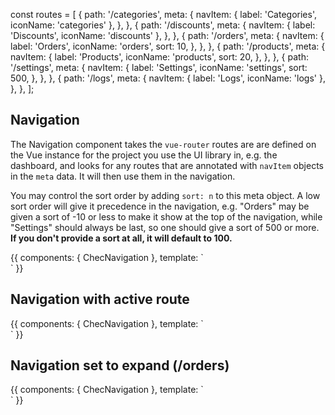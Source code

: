const routes = [
  {
    path: '/categories',
    meta: {
      navItem: {
        label: 'Categories',
        iconName: 'categories'
      },
    },
  },
  {
    path: '/discounts',
    meta: {
      navItem: {
        label: 'Discounts',
        iconName: 'discounts'
      },
    },
  },
  {
    path: '/orders',
    meta: {
      navItem: {
        label: 'Orders',
        iconName: 'orders',
        sort: 10,
      },
    },
  },
  {
    path: '/products',
    meta: {
      navItem: {
        label: 'Products',
        iconName: 'products',
        sort: 20,
      },
    },
  },
  {
      path: '/settings',
      meta: {
        navItem: {
          label: 'Settings',
          iconName: 'settings',
          sort: 500,
        },
      },
    },
  {
    path: '/logs',
    meta: {
      navItem: {
        label: 'Logs',
        iconName: 'logs'
      },
    },
  },
];

<Meta title="Components/Navigation" component={ChecNavigation} />

## Navigation

The Navigation component takes the `vue-router` routes are are defined on the Vue instance for the project
you use the UI library in, e.g. the dashboard, and looks for any routes that are annotated with `navItem`
objects in the `meta` data. It will then use them in the navigation.

You may control the sort order by adding `sort: n` to this meta object. A low sort order will give it
precedence in the navigation, e.g. "Orders" may be given a sort of -10 or less to make it show at the top of
the navigation, while "Settings" should always be last, so one should give a sort of 500 or more. **If you
don't provide a sort at all, it will default to 100.**

<Props of={ChecNavigation} />

<Preview>
  <Story name="Default" decorators={[ StoryRouter({}, { routes })]}>
    {{
      components: {
        ChecNavigation
      },
      template: `
      <div class="w-full">
        <ChecNavigation class="absolute"/>
      </div>`
    }}
  </Story>
</Preview>

## Navigation with active route

<Preview>
  <Story
    name="With active /orders route"
    decorators={[ StoryRouter({}, { initialEntry: '/orders/55555', routes })]}>
    {{
      components: {
        ChecNavigation
      },
      template: `
      <div class="w-full">
        <ChecNavigation />
      </div>`
    }}
  </Story>
</Preview>

## Navigation set to expand (/orders)

<Preview>
  <Story
    name="Expanded"
    decorators={[ StoryRouter({}, { initialEntry: '/orders/55555', routes })]}>
    {{
      components: {
        ChecNavigation
      },
      template: `
      <div class="w-full">
        <ChecNavigation :expanded="true" />
      </div>`
    }}
  </Story>
</Preview>
